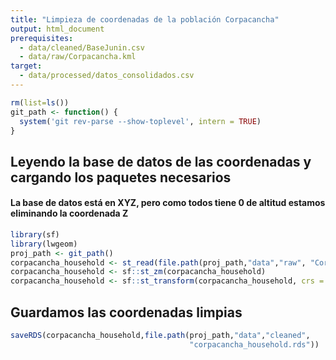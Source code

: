 ```yaml
---
title: "Limpieza de coordenadas de la población Corpacancha"
output: html_document
prerequisites:
  - data/cleaned/BaseJunin.csv
  - data/raw/Corpacancha.kml
target: 
  - data/processed/datos_consolidados.csv
---
```


```r
rm(list=ls())
git_path <- function() {
  system('git rev-parse --show-toplevel', intern = TRUE)
}
```

## Leyendo la base de datos de las coordenadas y cargando los paquetes necesarios
#### La base de datos está en XYZ, pero como todos tiene 0 de altitud estamos eliminando la coordenada Z

```r
library(sf)
library(lwgeom)
proj_path <- git_path()
corpacancha_household <- st_read(file.path(proj_path,"data","raw", "Corpacancha.kml"))
corpacancha_household <- sf::st_zm(corpacancha_household)
corpacancha_household <- sf::st_transform(corpacancha_household, crs = 32718)
```


## Guardamos las coordenadas limpias

```r
saveRDS(corpacancha_household,file.path(proj_path,"data","cleaned",
                                        "corpacancha_household.rds"))
```